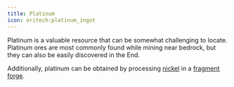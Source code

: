 ```yaml
---
title: Platinum
icon: oritech:platinum_ingot
---
```


Platinum is a valuable resource that can be somewhat challenging to locate. Platinum ores are most commonly found while
mining near bedrock, but they can also be easily discovered in the End.

Additionally, platinum can be obtained by processing [nickel](../resources/nickel) in a [fragment forge](../processing/fragment_forge).
